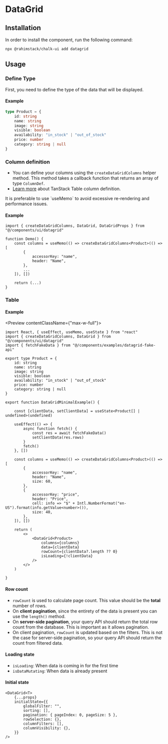 
# DataGrid

## Installation

In order to install the component, run the following command:

```shell
npx @rahimstack/chalk-ui add datagrid
```

## Usage

### Define Type

First, you need to define the type of the data that will be displayed.

#### Example

```ts
type Product = {
    id: string
    name: string
    image: string
    visible: boolean
    availability: "in_stock" | "out_of_stock"
    price: number
    category: string | null
}
```

### Column definition

- You can define your columns using the `createDataGridColumns` helper method.
This method takes a callback function that returns an array of type `ColumnDef`.
- [Learn more](https://tanstack.com/table/v8/docs/examples/react/basic) about TanStack Table column definition.

<Callout>
    It is preferable to use `useMemo` to avoid excessive re-rendering and performance issues.
</Callout>

#### Example

```tsx showLineNumbers /createDataGridColumns/
import { createDataGridColumns, DataGrid, DataGridProps } from "@/components/ui/datagrid"

function Demo() {
    const columns = useMemo(() => createDataGridColumns<Product>(() => [
        {
            accessorKey: "name",
            header: "Name",
        },
        ...
    ]), [])

    return (...)
}
```

### Table

#### Example

<Preview contentClassName={"max-w-full"}>
    <DataGridMinimalExample/>
</Preview>

```tsx showLineNumbers
import React, { useEffect, useMemo, useState } from "react"
import { createDataGridColumns, DataGrid } from "@/components/ui/datagrid"
import { fetchFakeData } from "@/components/examples/datagrid-fake-api"

export type Product = {
    id: string
    name: string
    image: string
    visible: boolean
    availability: "in_stock" | "out_of_stock"
    price: number
    category: string | null
}

export function DataGridMinimalExample() {

    const [clientData, setClientData] = useState<Product[] | undefined>(undefined)

    useEffect(() => {
        async function fetch() {
            const res = await fetchFakeData()
            setClientData(res.rows)
        }
        fetch()
    }, [])

    const columns = useMemo(() => createDataGridColumns<Product>(() => [
        {
            accessorKey: "name",
            header: "Name",
            size: 60,
        },
        {
            accessorKey: "price",
            header: "Price",
            cell: info => "$" + Intl.NumberFormat("en-US").format(info.getValue<number>()),
            size: 40,
        },
    ]), [])

    return (
        <>
            <DataGrid<Product>
                columns={columns}
                data={clientData}
                rowCount={clientData?.length ?? 0}
                isLoading={!clientData}
            />
        </>
    )

}
```

#### Row count

- `rowCount` is used to calculate page count. This value should be the **total** number of rows.
- On **client pagination**, since the entirety of the data is present you can use the `length()` method.
- On **server-side pagination**, your query API should return the total row count from the database. This is important as it allows pagination.
- On client pagination, `rowCount` is updated based on the filters. This is not the case for server-side pagination, so your query API should return the count from filtered data.

#### Loading state

- `isLoading`: When data is coming in for the first time
- `isDataMutating`: When data is already present

#### Initial state

```tsx
<DataGrid<T>
    {...props}
    initialState={{
        globalFilter: "",
        sorting: [],
        pagination: { pageIndex: 0, pageSize: 5 },
        rowSelection: {},
        columnFilters: [],
        columnVisibility: {},
    }}
/>
```
